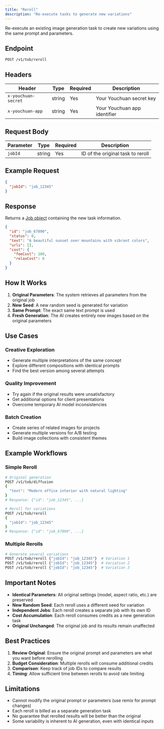 ```yaml
---
title: "Reroll"
description: "Re-execute tasks to generate new variations"
---
```


Re-execute an existing image generation task to create new variations using the same prompt and parameters.

## Endpoint

```
POST /v1/tob/reroll
```

## Headers

| Header | Type | Required | Description |
|--------|------|----------|-------------|
| `x-youchuan-secret` | string | Yes | Your Youchuan secret key |
| `x-youchuan-app` | string | Yes | Your Youchuan app identifier |

## Request Body

| Parameter | Type | Required | Description |
|-----------|------|----------|-------------|
| `jobId` | string | Yes | ID of the original task to reroll |

## Example Request

```json
{
  "jobId": "job_12345"
}
```

## Response

Returns a [Job object](/api/schemas/job) containing the new task information.

```json
{
  "id": "job_67890",
  "status": 0,
  "text": "A beautiful sunset over mountains with vibrant colors",
  "urls": [],
  "cost": {
    "feeCost": 100,
    "relaxCost": 0
  }
}
```

## How It Works

1. **Original Parameters**: The system retrieves all parameters from the original job
2. **New Seed**: A new random seed is generated for variation
3. **Same Prompt**: The exact same text prompt is used
4. **Fresh Generation**: The AI creates entirely new images based on the original parameters

## Use Cases

### Creative Exploration
- Generate multiple interpretations of the same concept
- Explore different compositions with identical prompts
- Find the best version among several attempts

### Quality Improvement
- Try again if the original results were unsatisfactory
- Get additional options for client presentations
- Overcome temporary AI model inconsistencies

### Batch Creation
- Create series of related images for projects
- Generate multiple versions for A/B testing
- Build image collections with consistent themes

## Example Workflows

### Simple Reroll
```bash
# Original generation
POST /v1/tob/diffusion
{
  "text": "Modern office interior with natural lighting"
}
# Response: {"id": "job_12345", ...}

# Reroll for variations
POST /v1/tob/reroll
{
  "jobId": "job_12345"
}
# Response: {"id": "job_67890", ...}
```

### Multiple Rerolls
```bash
# Generate several variations
POST /v1/tob/reroll {"jobId": "job_12345"}  # Variation 1
POST /v1/tob/reroll {"jobId": "job_12345"}  # Variation 2
POST /v1/tob/reroll {"jobId": "job_12345"}  # Variation 3
```

## Important Notes

- **Identical Parameters**: All original settings (model, aspect ratio, etc.) are preserved
- **New Random Seed**: Each reroll uses a different seed for variation
- **Independent Jobs**: Each reroll creates a separate job with its own ID
- **Cost Accumulation**: Each reroll consumes credits as a new generation task
- **Original Unchanged**: The original job and its results remain unaffected

## Best Practices

1. **Review Original**: Ensure the original prompt and parameters are what you want before rerolling
2. **Budget Consideration**: Multiple rerolls will consume additional credits
3. **Comparison**: Keep track of job IDs to compare results
4. **Timing**: Allow sufficient time between rerolls to avoid rate limiting

## Limitations

- Cannot modify the original prompt or parameters (use remix for prompt changes)
- Each reroll is billed as a separate generation task
- No guarantee that rerolled results will be better than the original
- Some variability is inherent to AI generation, even with identical inputs